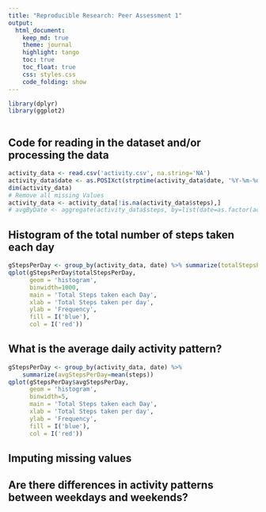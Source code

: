 ```yaml
---
title: "Reproducible Research: Peer Assessment 1"
output: 
  html_document:
    keep_md: true
    theme: journal
    highlight: tango
    toc: true
    toc_float: true 
    css: styles.css
    code_folding: show
---
```


```r
library(dplyr)
library(ggplot2)
```

```r

```

## Code for reading in the dataset and/or processing the data
```r
activity_data <- read.csv('activity.csv', na.string='NA')
activity_data$date <- as.POSIXct(strptime(activity_data$date, '%Y-%m-%d'))
dim(activity_data)
# Remove all missing Values
activity_data <- activity_data[!is.na(activity_data$steps),]
# avgByDate <- aggregate(activity_data$steps, by=list(date=as.factor(activity_data$date)), mean)


```


## Histogram of the total number of steps taken each day
```r
gStepsPerDay <- group_by(activity_data, date) %>% summarize(totalStepsPerDay=sum(steps))
qplot(gStepsPerDay$totalStepsPerDay, 
      geom = 'histogram', 
      binwidth=1000, 
      main = 'Total Steps taken each Day',
      xlab = 'Total Steps taken per day',
      ylab = 'Frequency',
      fill = I('blue'),
      col = I('red'))
```



## What is the average daily activity pattern?
```r
gStepsPerDay <- group_by(activity_data, date) %>% 
    summarize(avgStepsPerDay=mean(steps))
qplot(gStepsPerDay$avgStepsPerDay, 
      geom = 'histogram', 
      binwidth=5, 
      main = 'Total Steps taken each Day',
      xlab = 'Total Steps taken per day',
      ylab = 'Frequency',
      fill = I('blue'),
      col = I('red'))

```


## Imputing missing values



## Are there differences in activity patterns between weekdays and weekends?

